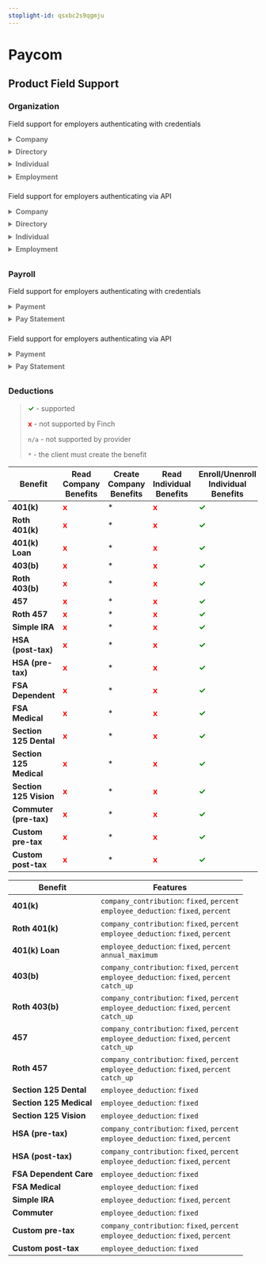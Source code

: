 ```yaml
---
stoplight-id: qsxbc2s9qgmju
---
```


# Paycom

<!--## Initial Integration Set Up [uncomment to add section]-->

<!--## Employer Onboarding [uncomment to add section]-->

## Product Field Support

### Organization
<!--
type: tab
title: Credentials
-->
Field support for employers authenticating with credentials
<details style="color:#737373;padding-bottom:0.6em">
<summary><h4 style="display:inline">Company</strong></summary>

  Field | Support
  ---- | -----
  `id` | <strong><span style="color:green">✓</span></strong>
  `legal_name` | <strong><span style="color:green">✓</span></strong>
  `entity.type` | <strong><span style="color:green">✓</span></strong>
  `entity.subtype` | <strong><span style="color:grey">-</span></strong>
  `primary_email` | <strong><span style="color:grey">-</span></strong>
  `primary_phone_number` | <strong><span style="color:grey">-</span></strong>
  `ein` | <strong><span style="color:green">✓</span></strong>
  `departments[].name` | <strong><span style="color:green">✓</span></strong>
  `departments[].parent`|
  `departments[].parent.name`|
  `locations[].line1` | <strong><span style="color:green">✓</span></strong>
  `locations[].line2` | <strong><span style="color:green">✓</span></strong>
  `locations[].city` | <strong><span style="color:green">✓</span></strong>
  `locations[].state` | <strong><span style="color:green">✓</span></strong>
  `locations[].postal_code` | <strong><span style="color:green">✓</span></strong>
  `locations[].country` | <strong><span style="color:green">✓</span></strong>
  `accounts[].routing_number` | <strong><span style="color:grey">-</span></strong>
  `accounts[].account_name` | <strong><span style="color:grey">-</span></strong>
  `accounts[].institution_name` | <strong><span style="color:grey">-</span></strong>
  `accounts[].account_type` | <strong><span style="color:grey">-</span></strong>
  `accounts[].account_number` | <strong><span style="color:grey">-</span></strong>

</details>

<details style="color:#737373;padding-bottom:0.6em">
<summary><h4 style="display:inline">Directory</strong></summary>

  Field | Support
  --- | ---
  `id` | <strong><span style="color:green">✓</span></strong>
  `first_name` | <strong><span style="color:green">✓</span></strong>
  `middle_name` | <strong><span style="color:grey">-</span></strong>
  `last_name` | <strong><span style="color:green">✓</span></strong>
  `manager.id` | <strong><span style="color:green">✓</span></strong>
  `department.name` | <strong><span style="color:green">✓</span></strong>
  `is_active` | <strong><span style="color:green">✓</span></strong>

</details>

<details style="color:#737373;padding-bottom:0.6em">
<summary><h4 style="display:inline">Individual</strong></summary>

  Field | Support
  --- | ---
  `id` | <strong><span style="color:green">✓</span></strong>
  `first_name` | <strong><span style="color:green">✓</span></strong>
  `middle_name` | <strong><span style="color:grey">-</span></strong>
  `last_name` | <strong><span style="color:green">✓</span></strong>
  `preferred_name` | <strong><span style="color:green">✓</span></strong>
  `emails[].data` | <strong><span style="color:green">✓</span></strong>
  `emails[].type` | <strong><span style="color:green">✓</span></strong>
  `phone_numbers[].data` | <strong><span style="color:green">✓</span></strong>
  `phone_numbers[].type` | <strong><span style="color:green">✓</span></strong>
  `dob` | <strong><span style="color:green">✓</span></strong>
  `residence.line1` | <strong><span style="color:green">✓</span></strong>
  `residence.line2` | <strong><span style="color:green">✓</span></strong>
  `residence.city` | <strong><span style="color:green">✓</span></strong>
  `residence.state` | <strong><span style="color:green">✓</span></strong>
  `residence.postal_code` | <strong><span style="color:green">✓</span></strong>
  `residence.country` | <strong><span style="color:green">✓</span></strong>
  `gender` | <strong><span style="color:green">✓</span></strong>
  `ethnicity` | <strong><span style="color:grey">-</span></strong>
  `ssn` | <strong><span style="color:green">✓</span></strong>
  `encrypted_ssn` | <strong><span style="color:grey">-</span></strong>

</details>

<details style="color:#737373;padding-bottom:0.6em">
<summary><h4 style="display:inline">Employment</strong></summary>


  Field | Support
  --- | ---
  `id` | <strong><span style="color:green">✓</span></strong>
  `source_id` | <strong><span style="color:green">✓</span></strong>
  `first_name` | <strong><span style="color:green">✓</span></strong>
  `middle_name` | <strong><span style="color:grey">-</span></strong>
  `last_name` | <strong><span style="color:green">✓</span></strong>
  `title` | <strong><span style="color:grey">-</span></strong>
  `manager.id` | <strong><span style="color:green">✓</span></strong>
  `department.name` | <strong><span style="color:green">✓</span></strong>
  `employment.type` | <strong><span style="color:green">✓</span></strong>
  `employment.subtype` | <strong><span style="color:grey">-</span></strong>
  `start_date` | <strong><span style="color:green">✓</span></strong>
  `end_date` | <strong><span style="color:green">✓</span></strong>
  `is_active` | <strong><span style="color:green">✓</span></strong>
  `location.line1` | <strong><span style="color:grey">-</span></strong>
  `location.line2` | <strong><span style="color:grey">-</span></strong>
  `location.city` | <strong><span style="color:grey">-</span></strong>
  `location.state` | <strong><span style="color:green">✓</span></strong>
  `location.postal_code` | <strong><span style="color:grey">-</span></strong>
  `location.country` | <strong><span style="color:green">✓</span></strong>
  `income.unit` | <strong><span style="color:green">✓</span></strong>
  `income.amount` | <strong><span style="color:green">✓</span></strong>
  `income.currency` | <strong><span style="color:green">✓</span></strong>
  `income_history` | <strong><span style="color:grey">-</span></strong>
  `class_code` | <strong><span style="color:green">✓</span></strong>
  `custom_fields` | <strong><span style="color:grey">-</span></strong>

</details>

<!--
type: tab
title: API
-->
Field support for employers authenticating via API
<details style="color:#737373;padding-bottom:0.6em">
<summary><h4 style="display:inline">Company</strong></summary>

  Field | Support
  ---- | -----
  `id` | <strong><span style="color:grey">-</span></strong>
  `legal_name` | <strong><span style="color:grey">-</span></strong>
  `entity.type` | <strong><span style="color:grey">-</span></strong>
  `entity.subtype` | <strong><span style="color:grey">-</span></strong>
  `primary_email` | <strong><span style="color:grey">-</span></strong>
  `primary_phone_number` | <strong><span style="color:grey">-</span></strong>
  `ein` | <strong><span style="color:grey">-</span></strong>
  `departments[].name` | <strong><span style="color:grey">-</span></strong>
  `departments[].parent` | <strong><span style="color:grey">-</span></strong>
  `departments[].parent.name`|
  `locations[].line1` | <strong><span style="color:grey">-</span></strong>
  `locations[].line2` | <strong><span style="color:grey">-</span></strong>
  `locations[].city` | <strong><span style="color:grey">-</span></strong>
  `locations[].state` | <strong><span style="color:grey">-</span></strong>
  `locations[].postal_code` | <strong><span style="color:grey">-</span></strong>
  `locations[].country` | <strong><span style="color:grey">-</span></strong>
  `accounts[].routing_number` | <strong><span style="color:grey">-</span></strong>
  `accounts[].account_name` | <strong><span style="color:grey">-</span></strong>
  `accounts[].institution_name` | <strong><span style="color:grey">-</span></strong>
  `accounts[].account_type` | <strong><span style="color:grey">-</span></strong>
  `accounts[].account_number` | <strong><span style="color:grey">-</span></strong>

</details>

<details style="color:#737373;padding-bottom:0.6em">
<summary><h4 style="display:inline">Directory</strong></summary>

  Field | Support
  --- | ---
  `id` | <strong><span style="color:green">✓</span></strong>
  `first_name` | <strong><span style="color:green">✓</span></strong>
  `middle_name` | <strong><span style="color:green">✓</span></strong>
  `last_name` | <strong><span style="color:green">✓</span></strong>
  `manager.id` | <strong><span style="color:green">✓</span></strong>
  `department.name` | <strong><span style="color:green">✓</span></strong>
  `is_active` | <strong><span style="color:green">✓</span></strong>

</details>

<details style="color:#737373;padding-bottom:0.6em">
<summary><h4 style="display:inline">Individual</strong></summary>


  Field | Support
  --- | ---
  `id` | <strong><span style="color:green">✓</span></strong>
  `first_name` | <strong><span style="color:green">✓</span></strong>
  `middle_name` | <strong><span style="color:green">✓</span></strong>
  `last_name` | <strong><span style="color:green">✓</span></strong>
  `preferred_name` | <strong><span style="color:green">✓</span></strong>
  `emails[].data` | <strong><span style="color:green">✓</span></strong>
  `emails[].type` | <strong><span style="color:green">✓</span></strong>
  `phone_numbers[].data` | <strong><span style="color:grey">-</span></strong>
  `phone_numbers[].type` | <strong><span style="color:grey">-</span></strong>
  `dob` | <strong><span style="color:green">✓</span></strong>
  `residence.line1` | <strong><span style="color:green">✓</span></strong>
  `residence.line2` | <strong><span style="color:green">✓</span></strong>
  `residence.city` | <strong><span style="color:green">✓</span></strong>
  `residence.state` | <strong><span style="color:green">✓</span></strong>
  `residence.postal_code` | <strong><span style="color:green">✓</span></strong>
  `residence.country` | <strong><span style="color:green">✓</span></strong>
  `gender` | <strong><span style="color:grey">-</span></strong>
  `ethnicity` | <strong><span style="color:grey">-</span></strong>
  `ssn` | <strong><span style="color:grey">-</span></strong>
  `encrypted_ssn` | <strong><span style="color:grey">-</span></strong>

</details>

<details style="color:#737373;padding-bottom:0.6em">
<summary><h4 style="display:inline">Employment</strong></summary>

  Field | Support
  --- | ---
  `id` | <strong><span style="color:green">✓</span></strong>
  `source_id` | <strong><span style="color:green">✓</span></strong>
  `first_name` | <strong><span style="color:green">✓</span></strong>
  `middle_name` | <strong><span style="color:green">✓</span></strong>
  `last_name` | <strong><span style="color:green">✓</span></strong>
  `title` | <strong><span style="color:green">✓</span></strong>
  `manager.id` | <strong><span style="color:green">✓</span></strong>
  `department.name` | <strong><span style="color:green">✓</span></strong>
  `employment.type` | <strong><span style="color:green">✓</span></strong>
  `employment.subtype` | <strong><span style="color:green">✓</span></strong>
  `start_date` | <strong><span style="color:green">✓</span></strong>
  `end_date` | <strong><span style="color:green">✓</span></strong>
  `is_active` | <strong><span style="color:green">✓</span></strong>
  `location.line1` | <strong><span style="color:green">✓</span></strong>
  `location.line2` | <strong><span style="color:green">✓</span></strong>
  `location.city` | <strong><span style="color:green">✓</span></strong>
  `location.state` | <strong><span style="color:green">✓</span></strong>
  `location.postal_code` | <strong><span style="color:green">✓</span></strong>
  `location.country` | <strong><span style="color:green">✓</span></strong>
  `income.unit` | <strong><span style="color:green">✓</span></strong>
  `income.amount` | <strong><span style="color:green">✓</span></strong>
  `income.currency` | <strong><span style="color:green">✓</span></strong>
  `income_history` | <strong><span style="color:grey">-</span></strong>
  `class_code` | <strong><span style="color:grey">-</span></strong>
  `custom_fields` | <strong><span style="color:grey">-</span></strong>

</details>

<!-- type: tab-end -->

### Payroll

<!--
type: tab
title: Credentials
-->
Field support for employers authenticating with credentials
<details style="color:#737373;padding-bottom:0.6em">
<summary><h4 style="display:inline">Payment</strong></summary>

  Field | Support
  --- | ---
  `id` | <strong><span style="color:green">✓</span></strong>
  `pay_period.start_date` | <strong><span style="color:green">✓</span></strong>
  `pay_period.end_date` | <strong><span style="color:green">✓</span></strong>
  `pay_date` | <strong><span style="color:green">✓</span></strong>
  `debit_date` | <strong><span style="color:grey">-</span></strong>
  `company_debit` | <strong><span style="color:grey">-</span></strong>
  `gross_pay` | <strong><span style="color:green">✓</span></strong>
  `net_pay` | <strong><span style="color:green">✓</span></strong>
  `employer_taxes` | <strong><span style="color:green">✓</span></strong>
  `employee_taxes` | <strong><span style="color:green">✓</span></strong>
  `individual_ids` | <strong><span style="color:green">✓</span></strong>

</details>

<details style="color:#737373;padding-bottom:0.6em">
<summary><h4 style="display:inline">Pay Statement</strong></summary>

  Field | Support
  --- | ---
  `individual_id` | <strong><span style="color:green">✓</span></strong>
  `type` | <strong><span style="color:green">✓</span></strong>
  `payment_method` | <strong><span style="color:green">✓</span></strong>
  `total_hours` | <strong><span style="color:green">✓</span></strong>
  `gross_pay` | <strong><span style="color:green">✓</span></strong>
  `net_pay` | <strong><span style="color:green">✓</span></strong>
  `earnings[].type` | <strong><span style="color:green">✓</span></strong>
  `earnings[].name` | <strong><span style="color:green">✓</span></strong>
  `earnings[].amount` | <strong><span style="color:green">✓</span></strong>
  `earnings[].currency` | <strong><span style="color:green">✓</span></strong>
  `earnings[].hours` | <strong><span style="color:green">✓</span></strong>
  `taxes[].type` | <strong><span style="color:green">✓</span></strong>
  `taxes[].name` | <strong><span style="color:green">✓</span></strong>
  `taxes[].amount` | <strong><span style="color:green">✓</span></strong>
  `taxes[].currency` | <strong><span style="color:green">✓</span></strong>
  `employee_deductions[].type` | <strong><span style="color:green">✓</span></strong>
  `employee_deductions[].name` | <strong><span style="color:green">✓</span></strong>
  `employee_deductions[].amount` | <strong><span style="color:green">✓</span></strong>
  `employee_deductions[].currency` | <strong><span style="color:green">✓</span></strong>
  `employee_deductions[].pre_tax` | <strong><span style="color:green">✓</span></strong>
  `employer_contributions[].type` | <strong><span style="color:green">✓</span></strong>
  `employer_contributions[].name` | <strong><span style="color:green">✓</span></strong>
  `employer_contributions[].amount` | <strong><span style="color:green">✓</span></strong>
  `employer_contributions[].currency` | <strong><span style="color:green">✓</span></strong>

</details>

<!--
type: tab
title: API
-->
Field support for employers authenticating via API
<details style="color:#737373;padding-bottom:0.6em">
<summary><h4 style="display:inline">Payment</strong></summary>

  Field | Support
  --- | ---
  `id` | <strong><span style="color:grey">-</span></strong>
  `pay_period.start_date` | <strong><span style="color:grey">-</span></strong>
  `pay_period.end_date` | <strong><span style="color:grey">-</span></strong>
  `pay_date` | <strong><span style="color:grey">-</span></strong>
  `debit_date` | <strong><span style="color:grey">-</span></strong>
  `company_debit` | <strong><span style="color:grey">-</span></strong>
  `gross_pay` | <strong><span style="color:grey">-</span></strong>
  `net_pay` | <strong><span style="color:grey">-</span></strong>
  `employer_taxes` | <strong><span style="color:grey">-</span></strong>
  `employee_taxes` | <strong><span style="color:grey">-</span></strong>
  `individual_ids` | <strong><span style="color:grey">-</span></strong>

</details>

<details style="color:#737373;padding-bottom:0.6em">
<summary><h4 style="display:inline">Pay Statement</strong></summary>

  Field | Support
  --- | ---
  `individual_id` | <strong><span style="color:grey">-</span></strong>
  `type` | <strong><span style="color:grey">-</span></strong>
  `payment_method` | <strong><span style="color:grey">-</span></strong>
  `total_hours` | <strong><span style="color:grey">-</span></strong>
  `gross_pay` | <strong><span style="color:grey">-</span></strong>
  `net_pay` | <strong><span style="color:grey">-</span></strong>
  `earnings[].type` | <strong><span style="color:grey">-</span></strong>
  `earnings[].name` | <strong><span style="color:grey">-</span></strong>
  `earnings[].amount` | <strong><span style="color:grey">-</span></strong>
  `earnings[].currency` | <strong><span style="color:grey">-</span></strong>
  `earnings[].hours` | <strong><span style="color:grey">-</span></strong>
  `taxes[].type` | <strong><span style="color:grey">-</span></strong>
  `taxes[].name` | <strong><span style="color:grey">-</span></strong>
  `taxes[].amount` | <strong><span style="color:grey">-</span></strong>
  `taxes[].currency` | <strong><span style="color:grey">-</span></strong>
  `employee_deductions[].type` | <strong><span style="color:grey">-</span></strong>
  `employee_deductions[].name` | <strong><span style="color:grey">-</span></strong>
  `employee_deductions[].amount` | <strong><span style="color:grey">-</span></strong>
  `employee_deductions[].currency` | <strong><span style="color:grey">-</span></strong>
  `employee_deductions[].pre_tax` | <strong><span style="color:grey">-</span></strong>
  `employer_contributions[].type` | <strong><span style="color:grey">-</span></strong>
  `employer_contributions[].name` | <strong><span style="color:grey">-</span></strong>
  `employer_contributions[].amount` | <strong><span style="color:grey">-</span></strong>
  `employer_contributions[].currency` | <strong><span style="color:grey">-</span></strong>

</details>

<!-- type: tab-end -->

### Deductions
><strong><span style="color:green">✓</span></strong> - supported
>
><strong><span style="color:red">x</span></strong> - not supported by Finch
>
>`n/a` - not supported by provider
>
>`*` - the client must create the benefit
<!--
type: tab
title: Supported Operations
-->

Benefit | Read Company Benefits | Create Company Benefits | Read Individual Benefits | Enroll/Unenroll Individual Benefits
--------|----------|---------|------------|------------
**401(k)** | <strong><span style="color:red">x</span></strong> | * | <strong><span style="color:red">x</span></strong> | <strong><span style="color:green">✓</span></strong> |
**Roth 401(k)** | <strong><span style="color:red">x</span></strong> | * | <strong><span style="color:red">x</span></strong> | <strong><span style="color:green">✓</span></strong> |
**401(k) Loan** | <strong><span style="color:red">x</span></strong> | * | <strong><span style="color:red">x</span></strong> | <strong><span style="color:green">✓</span></strong> |
**403(b)** | <strong><span style="color:red">x</span></strong> | * | <strong><span style="color:red">x</span></strong> | <strong><span style="color:green">✓</span></strong> |
**Roth 403(b)** | <strong><span style="color:red">x</span></strong> | * | <strong><span style="color:red">x</span></strong> | <strong><span style="color:green">✓</span></strong> |
**457** | <strong><span style="color:red">x</span></strong> | * | <strong><span style="color:red">x</span></strong> | <strong><span style="color:green">✓</span></strong> |
**Roth 457**  | <strong><span style="color:red">x</span></strong> | * | <strong><span style="color:red">x</span></strong> | <strong><span style="color:green">✓</span></strong> |
**Simple IRA** | <strong><span style="color:red">x</span></strong> | * | <strong><span style="color:red">x</span></strong> | <strong><span style="color:green">✓</span></strong> |
**HSA (post-tax)** | <strong><span style="color:red">x</span></strong> | * | <strong><span style="color:red">x</span></strong> | <strong><span style="color:green">✓</span></strong> |
**HSA (pre-tax)** | <strong><span style="color:red">x</span></strong> | * | <strong><span style="color:red">x</span></strong> | <strong><span style="color:green">✓</span></strong> |
**FSA Dependent** | <strong><span style="color:red">x</span></strong> | * | <strong><span style="color:red">x</span></strong> | <strong><span style="color:green">✓</span></strong> |
**FSA Medical** | <strong><span style="color:red">x</span></strong> | * | <strong><span style="color:red">x</span></strong> | <strong><span style="color:green">✓</span></strong> |
**Section 125 Dental** | <strong><span style="color:red">x</span></strong> | * | <strong><span style="color:red">x</span></strong> | <strong><span style="color:green">✓</span></strong> |
**Section 125 Medical** | <strong><span style="color:red">x</span></strong> | * | <strong><span style="color:red">x</span></strong> | <strong><span style="color:green">✓</span></strong> |
**Section 125 Vision** | <strong><span style="color:red">x</span></strong> | * | <strong><span style="color:red">x</span></strong> | <strong><span style="color:green">✓</span></strong> |
**Commuter (pre-tax)** | <strong><span style="color:red">x</span></strong> | * | <strong><span style="color:red">x</span></strong> | <strong><span style="color:green">✓</span></strong> |
**Custom pre-tax** | <strong><span style="color:red">x</span></strong> | * | <strong><span style="color:red">x</span></strong> | <strong><span style="color:green">✓</span></strong> |
**Custom post-tax** | <strong><span style="color:red">x</span></strong> | * | <strong><span style="color:red">x</span></strong> | <strong><span style="color:green">✓</span></strong> |

<!--
type: tab
title: Supported Features
-->

Benefit | Features
--------|----------
**401(k)** | `company_contribution`: `fixed`, `percent`<br>`employee_deduction`: `fixed`, `percent`
**Roth 401(k)** | `company_contribution`: `fixed`, `percent`<br>`employee_deduction`: `fixed`, `percent`
**401(k) Loan** | `employee_deduction`: `fixed`, `percent`<br>`annual_maximum`
**403(b)** | `company_contribution`: `fixed`, `percent`<br>`employee_deduction`: `fixed`, `percent`<br>`catch_up`
**Roth 403(b)**| `company_contribution`: `fixed`, `percent`<br>`employee_deduction`: `fixed`, `percent`<br>`catch_up`
**457** | `company_contribution`: `fixed`, `percent`<br>`employee_deduction`: `fixed`, `percent`<br>`catch_up`
**Roth  457** | `company_contribution`: `fixed`, `percent`<br>`employee_deduction`: `fixed`, `percent`<br>`catch_up`
**Section 125 Dental** | `employee_deduction`: `fixed`
**Section 125 Medical**| `employee_deduction`: `fixed`
**Section 125 Vision** | `employee_deduction`: `fixed`
**HSA (pre-tax)** | `company_contribution`: `fixed`, `percent`<br>`employee_deduction`: `fixed`, `percent`
**HSA (post-tax)** | `company_contribution`: `fixed`, `percent`<br>`employee_deduction`: `fixed`, `percent`
**FSA Dependent Care** | `employee_deduction`: `fixed`
**FSA Medical** | `employee_deduction`: `fixed`
**Simple IRA** | `employee_deduction`: `fixed`, `percent`
**Commuter** | `employee_deduction`: `fixed`
**Custom pre-tax** | `company_contribution`: `fixed`, `percent`<br>`employee_deduction`: `fixed`, `percent`
**Custom post-tax** | `employee_deduction`: `fixed`

<!-- type: tab-end -->
